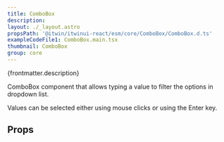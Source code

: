 ```yaml
---
title: ComboBox
description:
layout: ./_layout.astro
propsPath: '@itwin/itwinui-react/esm/core/ComboBox/ComboBox.d.ts'
exampleCodeFile1: ComboBox.main.tsx
thumbnail: ComboBox
group: core
---
```



<p>{frontmatter.description}</p>

<LiveExample src={frontmatter.exampleCodeFile1} />

ComboBox component that allows typing a value to filter the options in dropdown list.

Values can be selected either using mouse clicks or using the Enter key.

## Props

<PropsTable path={frontmatter.propsPath} />
